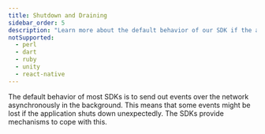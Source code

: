 ```yaml
---
title: Shutdown and Draining
sidebar_order: 5
description: "Learn more about the default behavior of our SDK if the application shuts down unexpectedly."
notSupported:
  - perl
  - dart
  - ruby
  - unity
  - react-native
---
```


The default behavior of most SDKs is to send out events over the network
asynchronously in the background. This means that some events might be lost if the application shuts down unexpectedly. The SDKs provide mechanisms to cope with this.

<PlatformContent includePath="configuration/drain-example" />
